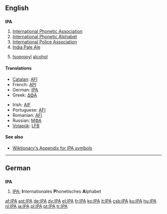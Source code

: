 {{see|ipa}}
==English==

==={{initialism}}===
'''IPA'''

# [[International Phonetic Association]]
# [[International Phonetic Alphabet]]
# [[International Police Association]]
# [[India Pale Ale]]
# {{organic compound}} [[isopropyl|Isopropyl]] [[alcohol]]

====Translations====
{{trans-top|International Phonetic Alphabet}}
* [[Catalan]]: [[AFI#Catalan|AFI]]
* French: [[API]]
* German: [[IPA#German|IPA]]
* Greek: [[ΔΦΑ]]
{{trans-mid}}
* Irish: [[AIF#Irish|AIF]]
* Portuguese: [[AFI#Portuguese|AFI]]
* Romanian: [[AFI#Romanian|AFI]]
* Russian: [[МФА]]
* [[Volapük]]: [[LFB#Volapük|LFB]]
{{trans-bottom}}

====See also====
* [[Wiktionary:About International Phonetic Alphabet|Wiktionary's Appendix for IPA symbols]]

----

==German==

==={{initialism|German}}===
'''IPA'''

# [[IPA#English|IPA]]; '''I'''nternationales '''P'''honetisches '''A'''lphabet

[[af:IPA]]
[[ast:IPA]]
[[de:IPA]]
[[dv:IPA]]
[[el:IPA]]
[[fr:IPA]]
[[ko:IPA]]
[[it:IPA]]
[[csb:IPA]]
[[ku:IPA]]
[[hu:IPA]]
[[nl:IPA]]
[[ja:IPA]]
[[pl:IPA]]
[[pt:IPA]]
[[tr:IPA]]